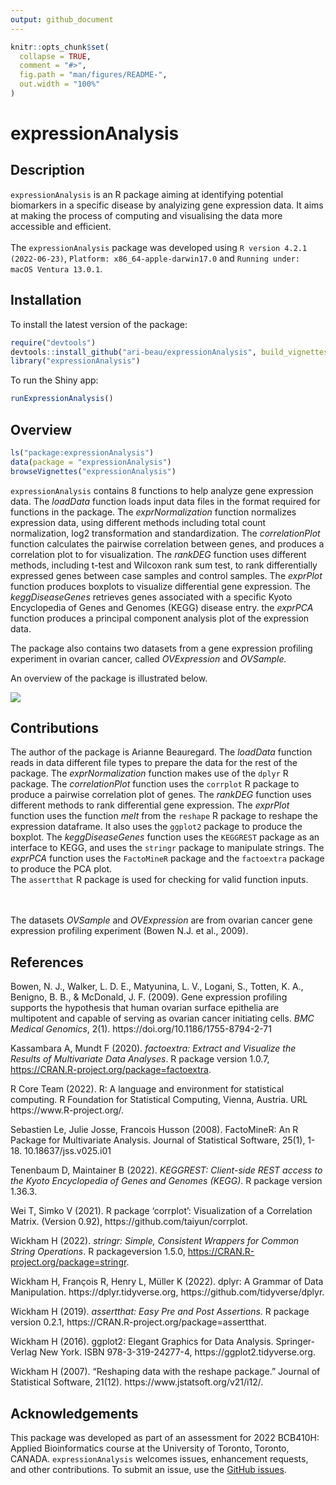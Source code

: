 ```yaml
---
output: github_document
---
```


```r
knitr::opts_chunk$set(
  collapse = TRUE,
  comment = "#>",
  fig.path = "man/figures/README-",
  out.width = "100%"
)
```
# expressionAnalysis

## Description

`expressionAnalysis` is an R package aiming at identifying potential biomarkers
in a specific disease by analyizing gene expression data. It aims at making the
process of computing and visualising the data more accessible and efficient. 
<br>
<br>
The `expressionAnalysis` package was developed using `R version 4.2.1 (2022-06-23)`, 
`Platform: x86_64-apple-darwin17.0` and `Running under: macOS Ventura 13.0.1`.



## Installation

To install the latest version of the package:
``` r
require("devtools")
devtools::install_github("ari-beau/expressionAnalysis", build_vignettes = TRUE)
library("expressionAnalysis")
```
To run the Shiny app:
``` r
runExpressionAnalysis()
```


## Overview

``` r
ls("package:expressionAnalysis")
data(package = "expressionAnalysis") 
browseVignettes("expressionAnalysis")
```
`expressionAnalysis` contains 8 functions to help analyze gene expression data. The
*loadData* function loads input data files in the format required for functions 
in the package. The *exprNormalization* function normalizes expression data, 
using different methods including total count normalization, log2 transformation 
and standardization. The *correlationPlot* function calculates the pairwise 
correlation between genes, and produces a correlation plot to for visualization. 
The *rankDEG* function uses different methods, including t-test and Wilcoxon 
rank sum test, to rank differentially expressed genes between case samples and 
control samples. The *exprPlot* function produces boxplots to visualize differential gene 
expression. The *keggDiseaseGenes* retrieves genes associated with a specific Kyoto Encyclopedia of Genes and Genomes (KEGG) disease entry. the *exprPCA* function produces a principal component analysis
plot of the expression data.

The package also contains two datasets from a gene expression profiling 
experiment in ovarian cancer, called *OVExpression* and *OVSample.* 

An overview of the package is illustrated below.

![](./inst/extdata/image1.png)


## Contributions

The author of the package is Arianne Beauregard. The *loadData* function reads
in data different file types to prepare the data for the rest of the package. 
The *exprNormalization* 
function makes use of the `dplyr` R package. The *correlationPlot* function 
uses the `corrplot` R package to produce a pairwise correlation plot of genes. 
The *rankDEG* function uses different methods to rank differential gene
expression. The *exprPlot*
function uses the function *melt* from the `reshape` R package to reshape the 
expression dataframe. It also uses the `ggplot2` package to produce the boxplot. 
The *keggDiseaseGenes* function uses the `KEGGREST` package as an interface to KEGG, 
and uses the `stringr` package to manipulate strings. The *exprPCA* function uses the 
`FactoMineR` package and the `factoextra` package to produce the PCA plot.  
The `assertthat` R package is used for checking for valid function inputs.

<br>
<br>
The datasets *OVSample* and *OVExpression* are from ovarian cancer gene 
expression profiling experiment (Bowen N.J. et al., 2009).

## References

Bowen, N. J., Walker, L. D. E., Matyunina, L. V., Logani, S., Totten, K. A., Benigno, B. B., &amp; McDonald, J. F. (2009). Gene expression profiling supports the hypothesis that human ovarian surface epithelia are multipotent and capable of serving as ovarian cancer initiating cells. *BMC Medical Genomics*, 2(1). https://doi.org/10.1186/1755-8794-2-71 

Kassambara A, Mundt F (2020). _factoextra: Extract and Visualize the Results of Multivariate
Data Analyses_. R package version 1.0.7, <https://CRAN.R-project.org/package=factoextra>.

R Core Team (2022). R: A language and environment for statistical computing. R Foundation for
Statistical Computing, Vienna, Austria. URL https://www.R-project.org/.

Sebastien Le, Julie Josse, Francois Husson (2008). FactoMineR: An R Package
for Multivariate Analysis. Journal of Statistical Software, 25(1), 1-18.
10.18637/jss.v025.i01

Tenenbaum D, Maintainer B (2022). _KEGGREST: Client-side REST access to the
Kyoto Encyclopedia of Genes and Genomes (KEGG)_. R package version 1.36.3.

Wei T, Simko V (2021). R package 'corrplot': Visualization of a Correlation Matrix. (Version 0.92), https://github.com/taiyun/corrplot.

Wickham H (2022). _stringr: Simple, Consistent Wrappers for Common String
Operations_. R packageversion 1.5.0, <https://CRAN.R-project.org/package=stringr>.

Wickham H, François R, Henry L, Müller K (2022). dplyr: A Grammar of Data Manipulation. https://dplyr.tidyverse.org, https://github.com/tidyverse/dplyr.

Wickham H (2019). _assertthat: Easy Pre and Post Assertions_. R package version 0.2.1,
https://CRAN.R-project.org/package=assertthat.

Wickham H (2016). ggplot2: Elegant Graphics for Data Analysis. Springer-Verlag New York. ISBN 978-3-319-24277-4, https://ggplot2.tidyverse.org.

Wickham H (2007). “Reshaping data with the reshape package.” Journal of Statistical Software, 21(12). https://www.jstatsoft.org/v21/i12/.




## Acknowledgements

This package was developed as part of an assessment for 2022 BCB410H: Applied Bioinformatics course at the University of Toronto, Toronto, CANADA. `expressionAnalysis` welcomes issues, enhancement requests, and other contributions. To submit an issue, use the [GitHub issues](https://github.com/ari-beau/expressionAnalysis/issues).
